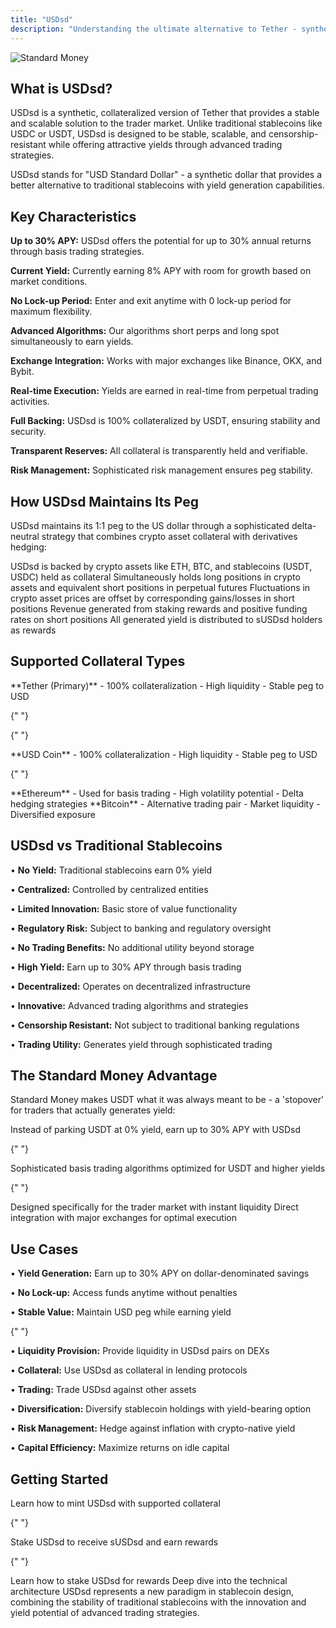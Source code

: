 ```yaml
---
title: "USDsd"
description: "Understanding the ultimate alternative to Tether - synthetic dollar with up to 30% yield"
---
```


![Standard Money](../assets/usdsd.png)

## What is USDsd?

USDsd is a synthetic, collateralized version of Tether that provides a stable and scalable solution to the trader market. Unlike traditional stablecoins like USDC or USDT, USDsd is designed to be stable, scalable, and censorship-resistant while offering attractive yields through advanced trading strategies.

<Info>
  USDsd stands for "USD Standard Dollar" - a synthetic dollar that provides a
  better alternative to traditional stablecoins with yield generation
  capabilities.
</Info>

## Key Characteristics

<AccordionGroup>
  <Accordion title="High Yield Potential">
    <div className="space-y-3">
      <p><strong>Up to 30% APY:</strong> USDsd offers the potential for up to 30% annual returns through basis trading strategies.</p>
      <p><strong>Current Yield:</strong> Currently earning 8% APY with room for growth based on market conditions.</p>
      <p><strong>No Lock-up Period:</strong> Enter and exit anytime with 0 lock-up period for maximum flexibility.</p>
    </div>
  </Accordion>

<Accordion title="Basis Trade Strategy">
  <div className="space-y-3">
    <p>
      <strong>Advanced Algorithms:</strong> Our algorithms short perps and long
      spot simultaneously to earn yields.
    </p>
    <p>
      <strong>Exchange Integration:</strong> Works with major exchanges like
      Binance, OKX, and Bybit.
    </p>
    <p>
      <strong>Real-time Execution:</strong> Yields are earned in real-time from
      perpetual trading activities.
    </p>
  </div>
</Accordion>

  <Accordion title="100% Collateralized">
    <div className="space-y-3">
      <p><strong>Full Backing:</strong> USDsd is 100% collateralized by USDT, ensuring stability and security.</p>
      <p><strong>Transparent Reserves:</strong> All collateral is transparently held and verifiable.</p>
      <p><strong>Risk Management:</strong> Sophisticated risk management ensures peg stability.</p>
    </div>
  </Accordion>
</AccordionGroup>

## How USDsd Maintains Its Peg

USDsd maintains its 1:1 peg to the US dollar through a sophisticated delta-neutral strategy that combines crypto asset collateral with derivatives hedging:

<Steps>
  <Step title="Crypto Asset Collateral">
    USDsd is backed by crypto assets like ETH, BTC, and stablecoins (USDT, USDC)
    held as collateral
  </Step>
  <Step title="Delta-Neutral Hedging">
    Simultaneously holds long positions in crypto assets and equivalent short
    positions in perpetual futures
  </Step>
  <Step title="Price Stability">
    Fluctuations in crypto asset prices are offset by corresponding gains/losses
    in short positions
  </Step>
  <Step title="Yield Generation">
    Revenue generated from staking rewards and positive funding rates on short
    positions
  </Step>
  <Step title="Reward Distribution">
    All generated yield is distributed to sUSDsd holders as rewards
  </Step>
</Steps>

## Supported Collateral Types

<Columns cols={2}>
  <Card title="USDT" icon="dollar-sign">
    **Tether (Primary)** - 100% collateralization - High liquidity - Stable peg to USD
  </Card>

{" "}

{" "}

<Card title="USDC" icon="credit-card">
  **USD Coin** - 100% collateralization - High liquidity - Stable peg to USD
</Card>

{" "}

<Card title="ETH" icon="ethereum">
  **Ethereum** - Used for basis trading - High volatility potential - Delta
  hedging strategies
</Card>

  <Card title="BTC" icon="bitcoin">
    **Bitcoin** - Alternative trading pair - Market liquidity - Diversified exposure
  </Card>
</Columns>

## USDsd vs Traditional Stablecoins

<AccordionGroup>
  <Accordion title="Traditional Stablecoins (USDT, USDC)">
    <div className="space-y-2">
      <p>• <strong>No Yield:</strong> Traditional stablecoins earn 0% yield</p>
      <p>• <strong>Centralized:</strong> Controlled by centralized entities</p>
      <p>• <strong>Limited Innovation:</strong> Basic store of value functionality</p>
      <p>• <strong>Regulatory Risk:</strong> Subject to banking and regulatory oversight</p>
      <p>• <strong>No Trading Benefits:</strong> No additional utility beyond storage</p>
    </div>
  </Accordion>

  <Accordion title="USDsd (Standard Money)">
    <div className="space-y-2">
      <p>• <strong>High Yield:</strong> Earn up to 30% APY through basis trading</p>
      <p>• <strong>Decentralized:</strong> Operates on decentralized infrastructure</p>
      <p>• <strong>Innovative:</strong> Advanced trading algorithms and strategies</p>
      <p>• <strong>Censorship Resistant:</strong> Not subject to traditional banking regulations</p>
      <p>• <strong>Trading Utility:</strong> Generates yield through sophisticated trading</p>
    </div>
  </Accordion>
</AccordionGroup>

## The Standard Money Advantage

Standard Money makes USDT what it was always meant to be - a 'stopover' for traders that actually generates yield:

<Columns cols={2}>
  <Card title="Better Than Parking" icon="arrow-up">
    Instead of parking USDT at 0% yield, earn up to 30% APY with USDsd
  </Card>

{" "}

<Card title="Advanced Trading" icon="rocket">
  Sophisticated basis trading algorithms optimized for USDT and higher yields
</Card>

{" "}

<Card title="Trader Focused" icon="users">
  Designed specifically for the trader market with instant liquidity
</Card>

  <Card title="Exchange Integration" icon="right-left">
    Direct integration with major exchanges for optimal execution
  </Card>
</Columns>

## Use Cases

<AccordionGroup>
  <Accordion title="High-Yield Savings">
    <div className="space-y-2">
      <p>• <strong>Yield Generation:</strong> Earn up to 30% APY on dollar-denominated savings</p>
      <p>• <strong>No Lock-up:</strong> Access funds anytime without penalties</p>
      <p>• <strong>Stable Value:</strong> Maintain USD peg while earning yield</p>
    </div>
  </Accordion>

{" "}

<Accordion title="Trading & DeFi">
  <div className="space-y-2">
    <p>
      • <strong>Liquidity Provision:</strong> Provide liquidity in USDsd pairs
      on DEXs
    </p>
    <p>
      • <strong>Collateral:</strong> Use USDsd as collateral in lending
      protocols
    </p>
    <p>
      • <strong>Trading:</strong> Trade USDsd against other assets
    </p>
  </div>
</Accordion>

  <Accordion title="Portfolio Management">
    <div className="space-y-2">
      <p>• <strong>Diversification:</strong> Diversify stablecoin holdings with yield-bearing option</p>
      <p>• <strong>Risk Management:</strong> Hedge against inflation with crypto-native yield</p>
      <p>• <strong>Capital Efficiency:</strong> Maximize returns on idle capital</p>
    </div>
  </Accordion>
</AccordionGroup>

## Getting Started

<Columns cols={2}>
  <Card title="Mint USDsd" icon="plus" href="/quickstart">
    Learn how to mint USDsd with supported collateral
  </Card>

{" "}

<Card title="Stake for Yield" icon="lock" href="/user-guides/staking-usdsd">
  Stake USDsd to receive sUSDsd and earn rewards
</Card>

{" "}

<Card title="Staking USDsd" icon="lock" href="/user-guides/staking-usdsd">
  Learn how to stake USDsd for rewards
</Card>

  <Card title="Technical Details" icon="gear" href="/user-guides/overview">
    Deep dive into the technical architecture
  </Card>
</Columns>

<Note>
  USDsd represents a new paradigm in stablecoin design, combining the stability
  of traditional stablecoins with the innovation and yield potential of advanced
  trading strategies.
</Note>
